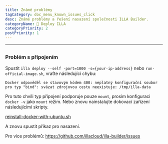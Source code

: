 ```yaml
---
title: Známé problémy
tagCategory: doc_menu_known_issues_click
desc: Známé problémy a řešení nasazení společnosti ILLA Builder.
categoryName: 👷 Deploy ILLA
categoryPriority: 2
postPriority: 1
---
```


* * *

## <h2 hidden>Známé problémy</h2>

### Problém s připojením

Spustit `illa deploy --self -port=1000 -s={your-ip-address}` nebo `run-official-image.sh`, vraťte následující chybu:

`Docker odpověděl se stavovým kódem 400: neplatný konfigurační soubor pro typ "bind": svázat zdrojovou cestu neexistuje: /tmp/illa-data`

Pro tuto chvíli typ připojení podporuje pouze `mount`, prosím konfiguraci `docker -v` jako `mount` režim. Nebo znovu nainstalujte dokovací zařízení následujícími skripty.

[reinstall-docker-with-ubuntu.sh](https://github.com/illacloud/deploy-illa-manually/blob/main/utils/reinstall-docker-with-ubuntu.sh)

A znovu spustit příkaz pro nasazení.

Pro více problémů: https://github.com/illacloud/illa-builder/issues
